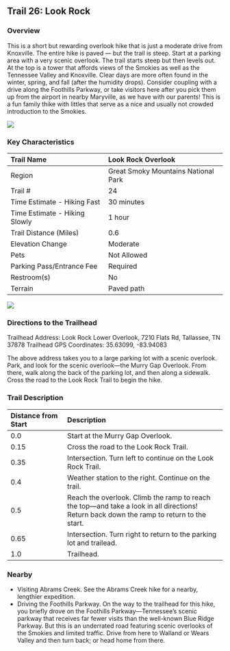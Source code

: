 ## Trail 26: Look Rock

### Overview

This is a short but rewarding overlook hike that is just a moderate drive from Knoxville. The entire hike is paved --- but the trail is steep. Start at a parking area with a very scenic overlook. The trail starts steep but then levels out. At the top is a tower that affords views of the Smokies as well as the Tennessee Valley and Knoxville. Clear days are more often found in the winter, spring, and fall (after the humidity drops). Consider coupling with a drive along the Foothills Parkway, or take visitors here after you pick them up from the airport in nearby Maryville, as we have with our parents! This is a fun family thike with littles that serve as a nice and usually not crowded introduction to the Smokies.

![](img/trail-26-figure-01.jpg)

### Key Characteristics

| Trail Name                    | Look Rock Overlook                  |
|:------------------------------|:------------------------------------|
| Region                        | Great Smoky Mountains National Park |
| Trail \#                      | 24                                  |
| Time Estimate - Hiking Fast   | 30 minutes                          |
| Time Estimate - Hiking Slowly | 1 hour                              |
| Trail Distance (Miles)        | 0.6                                 |
| Elevation Change              | Moderate                            |
| Pets                          | Not Allowed                         |
| Parking Pass/Entrance Fee     | Required                            |
| Restroom(s)                   | No                                  |
| Terrain                       | Paved path                          |

![](maps/trail-26-map.jpeg)

### Directions to the Trailhead

Trailhead Address: Look Rock Lower Overlook, 7210 Flats Rd, Tallassee, TN 37878 Trailhead GPS Coordinates: 35.63099, -83.94083

The above address takes you to a large parking lot with a scenic overlook. Park, and look for the scenic overlook---the Murry Gap Overlook. From there, walk along the back of the parking lot, and then along a sidewalk. Cross the road to the Look Rock Trail to begin the hike.

### Trail Description

| Distance from Start | Description                                                                                                                                |
|:------------|:-----------------------------------|
| 0.0                 | Start at the Murry Gap Overlook.                                                                                                           |
| 0.15                | Cross the road to the Look Rock Trail.                                                                                                     |
| 0.35                | Intersection. Turn left to continue on the Look Rock Trail.                                                                                |
| 0.4                 | Weather station to the right. Continue on the trail.                                                                                       |
| 0.5                 | Reach the overlook. Climb the ramp to reach the top---and take a look in all directions! Return back down the ramp to return to the start. |
| 0.65                | Intersection. Turn right to return to the parking lot and trailead.                                                                        |
| 1.0                 | Trailhead.                                                                                                                                 |

### Nearby

-   Visiting Abrams Creek. See the Abrams Creek hike for a nearby, lengthier expedition.
-   Driving the Foothills Parkway. On the way to the trailhead for this hike, you briefly drove on the Foothills Parkway---Tennessee's scenic parkway that receives far fewer visits than the well-known Blue Ridge Parkway. But this is an underrated road featuring scenic overlooks of the Smokies and limited traffic. Drive from here to Walland or Wears Valley and then turn back; or head home from there.
